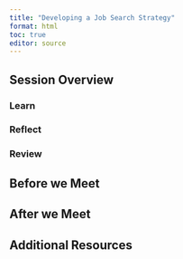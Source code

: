 ```yaml
---
title: "Developing a Job Search Strategy"
format: html
toc: true
editor: source
---
```

## Session Overview

### Learn
### Reflect
### Review

## Before we Meet

## After we Meet

## Additional Resources
